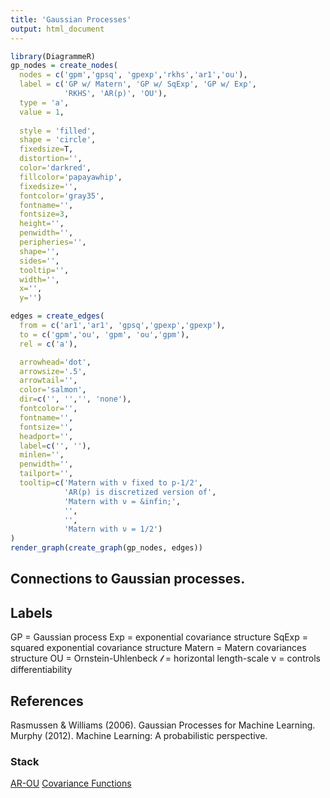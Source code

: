 ```yaml
---
title: 'Gaussian Processes'
output: html_document
---
```



```r
library(DiagrammeR)
gp_nodes = create_nodes(    
  nodes = c('gpm','gpsq', 'gpexp','rkhs','ar1','ou'),
  label = c('GP w/ Matern', 'GP w/ SqExp', 'GP w/ Exp', 
            'RKHS', 'AR(p)', 'OU'),
  type = 'a',
  value = 1,
  
  style = 'filled',
  shape = 'circle',
  fixedsize=T,
  distortion='',
  color='darkred',
  fillcolor='papayawhip',
  fixedsize='',
  fontcolor='gray35',
  fontname='',
  fontsize=3,
  height='',
  penwidth='',
  peripheries='',
  shape='',
  sides='',
  tooltip='',
  width='',
  x='',
  y='')

edges = create_edges(
  from = c('ar1','ar1', 'gpsq','gpexp','gpexp'),
  to = c('gpm','ou', 'gpm', 'ou','gpm'),
  rel = c('a'),

  arrowhead='dot',
  arrowsize='.5',
  arrowtail='',
  color='salmon',
  dir=c('', '','', 'none'),
  fontcolor='',
  fontname='',
  fontsize='',
  headport='',
  label=c('', ''),
  minlen='',
  penwidth='',
  tailport='',
  tooltip=c('Matern with ν fixed to p-1/2', 
            'AR(p) is discretized version of', 
            'Matern with ν = &infin;',
            '',
            '',
            'Matern with ν = 1/2')
)
render_graph(create_graph(gp_nodes, edges))
```

## Connections to Gaussian processes.


## Labels

GP = Gaussian process
Exp =  exponential covariance structure
SqExp = squared exponential covariance structure
Matern = Matern covariances structure
OU = Ornstein-Uhlenbeck
$\mathcal{l}$ = horizontal length-scale
$\mathcal{\nu}$ = controls differentiability

## References

Rasmussen & Williams (2006). Gaussian Processes for Machine Learning.
Murphy (2012). Machine Learning: A probabilistic perspective.

### Stack 
[AR-OU](http://math.stackexchange.com/questions/345773/how-the-ornstein-uhlenbeck-process-can-be-considered-as-the-continuous-time-anal)
[Covariance Functions](https://en.wikipedia.org/wiki/Gaussian_process#Usual_covariance_functions)